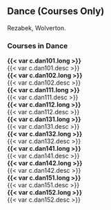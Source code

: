 ## Dance (Courses Only) {#sec-dance}
Rezabek, Wolverton.

### Courses in Dance

 **{{< var c.dan101.long >}}**  
  {{< var c.dan101.desc >}}  
 **{{< var c.dan102.long >}}**  
  {{< var c.dan102.desc >}}  
 **{{< var c.dan111.long >}}**  
  {{< var c.dan111.desc >}}  
 **{{< var c.dan112.long >}}**  
  {{< var c.dan112.desc >}}  
 **{{< var c.dan131.long >}}**  
  {{< var c.dan131.desc >}}  
 **{{< var c.dan132.long >}}**  
  {{< var c.dan132.desc >}}  
 **{{< var c.dan141.long >}}**  
  {{< var c.dan141.desc >}}  
 **{{< var c.dan142.long >}}**  
  {{< var c.dan142.desc >}}  
 **{{< var c.dan151.long >}}**  
  {{< var c.dan151.desc >}}  
 **{{< var c.dan152.long >}}**  
  {{< var c.dan152.desc >}}  
